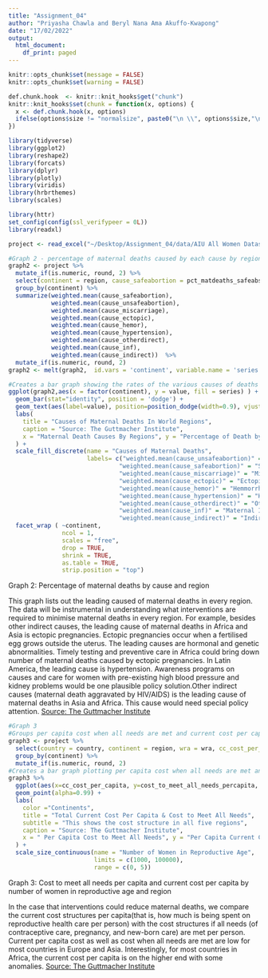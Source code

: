 ```yaml
---
title: "Assignment_04"
author: "Priyasha Chawla and Beryl Nana Ama Akuffo-Kwapong"
date: "17/02/2022"
output:
  html_document:
    df_print: paged
---
```


```r
knitr::opts_chunk$set(message = FALSE)
knitr::opts_chunk$set(warning = FALSE)

```

```r
def.chunk.hook  <- knitr::knit_hooks$get("chunk")
knitr::knit_hooks$set(chunk = function(x, options) {
  x <- def.chunk.hook(x, options)
  ifelse(options$size != "normalsize", paste0("\n \\", options$size,"\n\n", x, "\n\n \\normalsize"), x)
})

```

\begin{center}
\Huge{PPOL 670 | Assignment 04}

\Huge{Data Visualization, Markdown, and Git}
\end{center}

\vspace{0.1in}

```r
library(tidyverse)
library(ggplot2)
library(reshape2)
library(forcats)
library(dplyr)
library(plotly)
library(viridis)
library(hrbrthemes)
library(scales)

library(httr)
set_config(config(ssl_verifypeer = 0L))
library(readxl)

project <- read_excel("~/Desktop/Assignment_04/data/AIU All Women Dataset.xlsx")

```


```r
#Graph 2 - percentage of maternal deaths caused by each cause by region 
graph2 <- project %>%
  mutate_if(is.numeric, round, 2) %>%
  select(continent = region, cause_safeabortion = pct_matdeaths_safeabs, cause_unsafeabortion = pct_matdeaths_unsafeabs, cause_miscarriage = pct_matdeaths_miscar, cause_ectopic = pct_matdeaths_ectopic, cause_hemor = pct_matdeaths_hem, cause_hypertension = pct_matdeaths_hyptn, cause_otherdirect = pct_matdeaths_other, cause_inf = pct_matdeaths_inf, cause_indirect = pct_matdeaths_indirect) %>% 
  group_by(continent) %>% 
  summarize(weighted.mean(cause_safeabortion), 
            weighted.mean(cause_unsafeabortion), 
            weighted.mean(cause_miscarriage), 
            weighted.mean(cause_ectopic), 
            weighted.mean(cause_hemor), 
            weighted.mean(cause_hypertension),
            weighted.mean(cause_otherdirect),
            weighted.mean(cause_inf),
            weighted.mean(cause_indirect))  %>%
  mutate_if(is.numeric, round, 2)
graph2 <- melt(graph2,  id.vars = 'continent', variable.name = 'series')

#Creates a bar graph showing the rates of the various causes of deaths in each region
ggplot(graph2,aes(x = factor(continent), y = value, fill = series) ) +
  geom_bar(stat="identity", position = 'dodge') +
  geom_text(aes(label=value), position=position_dodge(width=0.9), vjust=-0.01) +
  labs(
    title = "Causes of Maternal Deaths In World Regions",
    caption = "Source: The Guttmacher Institute", 
    x = "Maternal Death Causes By Regions", y = "Percentage of Death by Each Cause",
  ) +
  scale_fill_discrete(name = "Causes of Maternal Deaths", 
                      labels= c("weighted.mean(cause_unsafeabortion)" = "Unsafe Abortion", 
                               "weighted.mean(cause_safeabortion)" = "Safe Abortion",
                               "weighted.mean(cause_miscarriage)" = "Miscarriage",
                               "weighted.mean(cause_ectopic)" = "Ectopic Pregnancy", 
                               "weighted.mean(cause_hemor)" = "Hemmorrhage", 
                               "weighted.mean(cause_hypertension)" = "Hypertension",
                               "weighted.mean(cause_otherdirect)" = "Other Direct Causes",
                               "weighted.mean(cause_inf)" = "Maternal Infection",
                               "weighted.mean(cause_indirect)" = "Indirect Causes")) +
  facet_wrap ( ~continent,
               ncol = 1,
               scales = "free",
               drop = TRUE,
               shrink = TRUE,
               as.table = TRUE,
               strip.position = "top")

```

Graph 2:  Percentage of maternal deaths by cause and region

This graph lists out the leading caused of maternal deaths in every region. The data will be instrumental in understanding what interventions are required to minimise maternal deaths in every region. For example, besides other indirect causes, the leading cause of maternal deaths in Africa and Asia is ectopic pregnancies. Ectopic pregnancies occur when a fertilised egg grows outside the uterus. The leading causes are hormonal and genetic abnormalities. Timely testing and preventive care in Africa could bring down number of maternal deaths caused by ectopic pregnancies. In Latin America, the leading cause is hypertension. Awareness programs on causes and care for women with pre-existing high blood pressure and kidney problems would be one plausible policy solution.Other indirect causes (maternal death aggravated by HIV/AIDS) is the leading cause of maternal deaths in Asia and Africa. This cause would need special policy attention.
[Source: The Guttmacher Institute](osf.io/m85s9)

```r
#Graph 3
#Groups per capita cost when all needs are met and current cost per capita by number of women in reproductive age and region
graph3 <- project %>%
  select(country = country, continent = region, wra = wra, cc_cost_per_capita = curr_costs_percap, cost_to_meet_all_needs_percapita = all_costs_percap) %>%
  group_by(continent) %>%
  mutate_if(is.numeric, round, 2)
#Creates a bar graph plotting per capita cost when all needs are met and current cost per capita by number of women in reproductive age and region
graph3 %>%
  ggplot(aes(x=cc_cost_per_capita, y=cost_to_meet_all_needs_percapita, size = wra, color = continent)) +
  geom_point(alpha=0.99) +
  labs(
    color ="Continents",
    title = "Total Current Cost Per Capita & Cost to Meet All Needs",
    subtitle = "This shows the cost structure in all five regions",
    caption = "Source: The Guttmacher Institute", 
    x = " Per Capita Cost to Meet All Needs", y = "Per Capita Current Cost",
  ) +
  scale_size_continuous(name = "Number of Women in Reproductive Age",
                        limits = c(1000, 100000),
                        range = c(0, 5)) 
```

Graph 3: Cost to meet all needs per capita and current cost per capita by number of women in reproductive age and region

In the case that interventions could reduce maternal deaths, we compare the current cost structures per capita(that is, how much is being spent on reproductive health care per person) with the cost structures if all needs (of contraceptive care, pregnancy, and new-born care) are met per person. Current per capita cost as well as cost when all needs are met are low for most countries in Europe and Asia. Interestingly, for most countries in Africa, the current cost per capita is on the higher end with some anomalies.
[Source: The Guttmacher Institute](osf.io/m85s9)